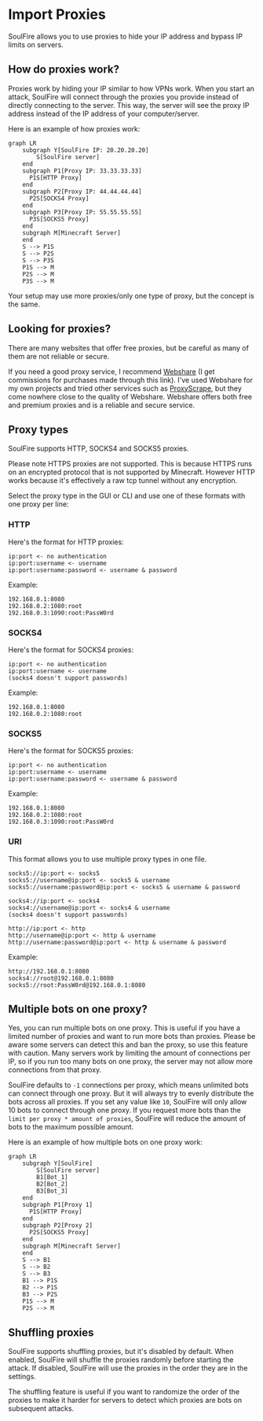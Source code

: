 
# Import Proxies

SoulFire allows you to use proxies to hide your IP address and bypass IP limits on servers.

## How do proxies work?

Proxies work by hiding your IP similar to how VPNs work.
When you start an attack, SoulFire will connect through the proxies you provide instead of directly connecting to the server.
This way, the server will see the proxy IP address instead of the IP address of your computer/server.

Here is an example of how proxies work:

```mermaid
graph LR
    subgraph Y[SoulFire IP: 20.20.20.20]
        S[SoulFire server]
    end
    subgraph P1[Proxy IP: 33.33.33.33]
      P1S[HTTP Proxy]
    end
    subgraph P2[Proxy IP: 44.44.44.44]
      P2S[SOCKS4 Proxy]
    end
    subgraph P3[Proxy IP: 55.55.55.55]
      P3S[SOCKS5 Proxy]
    end
    subgraph M[Minecraft Server]
    end
    S --> P1S
    S --> P2S
    S --> P3S
    P1S --> M
    P2S --> M
    P3S --> M
```

Your setup may use more proxies/only one type of proxy, but the concept is the same.

## Looking for proxies?

There are many websites that offer free proxies, but be careful as many of them are not reliable or secure.

If you need a good proxy service, I recommend [Webshare](https://www.webshare.io/?referral_code=36gneippfiwt)
(I get commissions for purchases made through this link).
I've used Webshare for my own projects and tried other services such as [ProxyScrape](https://proxyscrape.com/),
but they come nowhere close to the quality of Webshare.
Webshare offers both free and premium proxies and is a reliable and secure service.

## Proxy types

SoulFire supports HTTP, SOCKS4 and SOCKS5 proxies.

<Callout type="warning" emoji="⚠️">
  Please note HTTPS proxies are not supported.
  This is because HTTPS runs on an encrypted protocol that is not supported by Minecraft.
  However HTTP works because it's effectively a raw tcp tunnel without any encryption.
</Callout>

Select the proxy type in the GUI or CLI and use one of these formats with one proxy per line:

### HTTP

Here's the format for HTTP proxies:

```text
ip:port <- no authentication
ip:port:username <- username
ip:port:username:password <- username & password
```

Example:

```text
192.168.0.1:8080
192.168.0.2:1080:root
192.168.0.3:1090:root:PassW0rd
```

### SOCKS4

Here's the format for SOCKS4 proxies:

```text
ip:port <- no authentication
ip:port:username <- username
(socks4 doesn't support passwords)
```

Example:

```text
192.168.0.1:8080
192.168.0.2:1080:root
```

### SOCKS5

Here's the format for SOCKS5 proxies:

```text
ip:port <- no authentication
ip:port:username <- username
ip:port:username:password <- username & password
```

Example:

```text
192.168.0.1:8080
192.168.0.2:1080:root
192.168.0.3:1090:root:PassW0rd
```

### URI

This format allows you to use multiple proxy types in one file.

```text
socks5://ip:port <- socks5
socks5://username@ip:port <- socks5 & username
socks5://username:password@ip:port <- socks5 & username & password

socks4://ip:port <- socks4
socks4://username@ip:port <- socks4 & username
(socks4 doesn't support passwords)

http://ip:port <- http
http://username@ip:port <- http & username
http://username:password@ip:port <- http & username & password
```

Example:

```text
http://192.168.0.1:8080
socks4://root@192.168.0.1:8080
socks5://root:PassW0rd@192.168.0.1:8080
```

## Multiple bots on one proxy?

Yes, you can run multiple bots on one proxy.
This is useful if you have a limited number of proxies and want to run more bots than proxies.
Please be aware some servers can detect this and ban the proxy, so use this feature with caution.
Many servers work by limiting the amount of connections per IP, so if you run too many bots on one proxy, the server may not allow more connections from that proxy.

SoulFire defaults to `-1` connections per proxy, which means unlimited bots can connect through one proxy.
But it will always try to evenly distribute the bots across all proxies.
If you set any value like `10`, SoulFire will only allow 10 bots to connect through one proxy.
If you request more bots than the `limit per proxy * amount of proxies`, SoulFire will reduce the amount of bots to the maximum possible amount.

Here is an example of how multiple bots on one proxy work:

```mermaid
graph LR
    subgraph Y[SoulFire]
        S[SoulFire server]
        B1[Bot_1]
        B2[Bot_2]
        B3[Bot_3]
    end
    subgraph P1[Proxy 1]
      P1S[HTTP Proxy]
    end
    subgraph P2[Proxy 2]
      P2S[SOCKS5 Proxy]
    end
    subgraph M[Minecraft Server]
    end
    S --> B1
    S --> B2
    S --> B3
    B1 --> P1S
    B2 --> P1S
    B3 --> P2S
    P1S --> M
    P2S --> M
```

## Shuffling proxies

SoulFire supports shuffling proxies, but it's disabled by default.
When enabled, SoulFire will shuffle the proxies randomly before starting the attack.
If disabled, SoulFire will use the proxies in the order they are in the settings.

The shuffling feature is useful if you want to randomize the order of the proxies to make it harder for servers to detect which proxies are bots on subsequent attacks.
